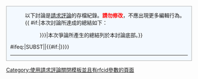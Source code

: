 <div class="boilerplate vfd xfd-closed" style="background-color: #F3F9FF; margin: 0; padding: 0 10px 0 10px; border: 1px solid #AAAAAA;">
:以下討論是[[Wikipedia:請求評論|請求評論]]的存檔紀錄。<span style="color:red">'''請勿修改'''</span>，不應出現更多編輯行為。{{ {{{|safesubst:}}}#if:{{{1|}}}{{{result|}}}|本次討論所達成的總結如下：
::{{{1|{{{result|}}}}}}|本次爭論所產生的總結列於本討論底部。}}
<!-- Template:rfc top 

Note:  If you are seeing this page as a result of an attempt to register a new request for comment, you must manually edit the nomination links in order to create a new discussion page using the name format of [[Wikipedia:Requests for comment/''subject'' (Second)]].  When you create the new discussion page, please provide a link to this old discussion.

--><includeonly>{{{{{|safesubst:}}}#ifeq:{{subst:substcheck}}|SUBST||{{#if:{{{rfcid|}}}|[[Category:使用請求評論關閉模板並且有rfcid參數的頁面]]}}}}
----
</includeonly><noinclude>
</div>
{{documentation}}</noinclude>